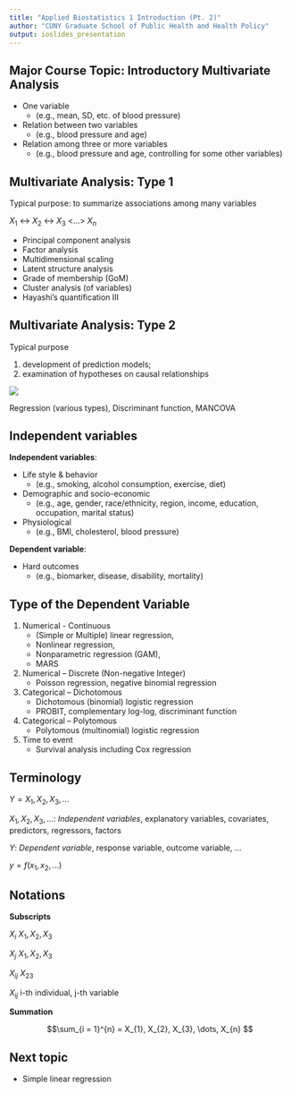 ```yaml
---
title: "Applied Biostatistics 1 Introduction (Pt. 2)"
author: "CUNY Graduate School of Public Health and Health Policy"
output: ioslides_presentation
---
```


<!--
Multiple linear regression and logistic regression are methods of multivariate
analysis.
-->

## Major Course Topic: Introductory Multivariate Analysis

* One variable
    * (e.g., mean, SD, etc. of blood pressure)
* Relation between two variables
    * (e.g., blood pressure and age)
* Relation among three or more variables
    * (e.g., blood pressure and age, controlling for some other variables)

<!--
There are many ways to classify methods of statistical analysis. One way is by
the number of variables. Suppose that we are interested in blood pressure, and
have data on systolic blood pressure and some other characteristics for
residents of our community. First, we may want to look at the mean, median,
standard deviation, highest value, lowest value, and so on, of systolic blood
pressure for residents of the community. Each of these statistical computations
uses just one variable, systolic blood pressure.  Then we may want to
investigate relationship between systolic blood pressure and some other
variable. For example, we may be interested in relation between systolic blood
pressure and age, and compute their correlation coefficient.  Then we may
proceed and investigate relationships among three or more variables including
systolic blood pressure. For example, both systolic blood pressure and age may
be related to some other variables, which may have some effect on correlation
between systolic blood pressure and age. In that case, we may want to look at
the relation between blood pressure and age, controlling for those variables.
Statistical analysis of relationships among three or more variables is called
multivariate analysis.
-->

## Multivariate Analysis: Type 1 {.small}

Typical purpose: to summarize associations among many variables

$X_{1}$ <-> $X_{2}$ <-> $X_{3}$ <$\dots$> $X_{n}$

* Principal component analysis
* Factor analysis
* Multidimensional scaling
* Latent structure analysis
* Grade of membership (GoM)
* Cluster analysis (of variables)
* Hayashi’s quantification III

<!--
Many methods of multivariate analysis may possibly be classified into two
groups. Some methods are useful in summarizing associations among many
variables, shown in this diagram as X1, X2, X3, and so on. Suppose we are
interested in interrelationships among 20 variables. If we compute the
correlation coefficient for each pair of these variables, we need to look at
190 correlation coefficients, one after another. But, these methods listed here
help us to effectively summarize relationships among many variables into
several patterns. This type of methods are heavily used in such fields as
psychology and education.
-->

## Multivariate Analysis: Type 2

Typical purpose

1. development of prediction models;
2. examination of hypotheses on causal relationships

![](BIOS620_Intro1_p2.png)

Regression (various types), Discriminant function, MANCOVA

<!--
Methods in the second group are useful when we are
interested in many variables with special focus on one of them, denoted here as
Y.  We may want to investigate relationships of this Y to the other variables,
denoted here as X1, X2, X3, and so on, considering relationships among those
Xs. In some cases, these methods are used for predicting Y from Xs, and in
other cases, they are used for examination of hypotheses on causal
relationships. Various types of regression analysis and some other methods
belong to this group. This type of methods are heavily used in public health
research, which usually focus on a particular disease or a particular health
problem.  Y is called the dependent variable, and Xs are called independent
variables.
-->

## Independent variables

**Independent variables**:

* Life style & behavior
    - (e.g., smoking, alcohol consumption,  exercise, diet)
* Demographic and socio-economic
    - (e.g., age, gender, race/ethnicity, region, income, education,
occupation, marital status)
* Physiological
    - (e.g., BMI, cholesterol, blood pressure)

**Dependent variable**:

* Hard outcomes
    - (e.g., biomarker, disease, disability,  mortality)

<!--
In public health research, typical dependent variables include biomarkers,
whether the person has the disease of our interest or not, if the person has
some type of disability, and if the person died in a certain period of time. We
often investigate how the dependent variable is related to lifestyle and
behavioral characteristics, demographic and socio- economic characteristics,
and physiological characteristics. Physiological variables can be the dependent
variable, but they also can be considered as determinants of disease,
disability, or mortality.
-->

## Type of the Dependent Variable {.smaller}

1. Numerical - Continuous
    - (Simple or Multiple) linear regression,
    - Nonlinear regression,
    - Nonparametric regression (GAM),
    - MARS
2. Numerical – Discrete (Non-negative Integer)
    - Poisson regression, negative binomial regression
3. Categorical – Dichotomous
    - Dichotomous (binomial) logistic regression
    - PROBIT, complementary log-log, discriminant function
4. Categorical – Polytomous
    - Polytomous (multinomial) logistic regression
5. Time to event
    - Survival analysis including Cox regression

<!--
Variables used in statistical analysis have different formats, and different
methods of regression analysis have been developed for dependent variables of
different formats. First, variables such as blood pressure and BMI are
numerical and continuous, because their values are numbers that can be
considered continuous.  Second, values of some variable are just counts. For
example, the number of diarrheal episodes that a patient of some digestive
disease experienced on the particular day is a count. The value can be a
positive integer or zero, but the numerical value cannot be considered
continuous, as there is no such a thing as having diarrhea 3.64 times. This
type of variable is numerical and discrete.  Third, some variables are not
numerical, but are composed of two or more categories. For example, a person
may be diagnosed as having a cancer, or not. In this case, the variable has two
categories, and thus called dichotomous.  Fourth, some variables have three or
more categories. For example, a person may have diabetes, or prediabetes, or
neither of them. This categorical variable is polytomous.  Finally, although
time is a continuous numerical variable, time has some special characteristics,
so some methods have been developed for analyzing data on time.  Different
types of regression analysis have been developed for dependent variables of
different formats. Linear regression is for a numerical continuous dependent
variable, and logistic regression is for a categorical dependent variable.
-->

## Terminology

$Y = X_{1}, X_{2}, X_{3}, \dots$

$X_{1}, X_{2}, X_{3}, \dots$: *Independent variables*, explanatory variables, covariates,
predictors, regressors, factors

$Y$: *Dependent variable*, response variable, outcome variable, …

$y = f(x_{1}, x_{2}, \dots )$

<!--
Regression analysis is used for analyzing relationships of one or more
variables, denoted here as X1, X2, X3, and so on, to the variable of our
interest, denoted as Y.  In different papers and books, these Xs are called
independent variables, explanatory variables, covariates, predictors,
regressors, or factors. Meanings of these terms are essentially the same, with
slightly different nuances. Y may be called dependent variable, response
variable, outcome variable, and so on, with similar meanings and slightly
different nuances. In this course, we use independent variables and dependent
variable, because these names are relatively neutral, without special nuances.
These two names are based on mathematics of functional relationships, in which
the value of the dependent variable is determined by values of the independent
variables.
-->

## Notations

**Subscripts**

$X_{i}$  $X_{1} , X_{2}, X_{3}$

$X_{j}$  $X_{1} , X_{2}, X_{3}$

$X_{ij}$ $X_{23}$

$X_{ij}$  i-th individual, j-th variable

**Summation**

$$\sum_{i = 1}^{n} = X_{1}, X_{2}, X_{3}, \dots, X_{n} $$

<!--
In notations used in this course, subscripts are important. Conventionally X
sub I indicates the value of the variable for the I-th individual. X sub J
indicates the value of the J-th variable. If there are two subscripts such as X
sub 2 and 3, it usually means the value of the second individual for the third
variable. Although this course does not use many mathematical symbols, the
summation symbol may be used frequently.
-->

## Next topic

* Simple linear regression
<!--
In the next lecture, we will review simple linear regression.
-->

